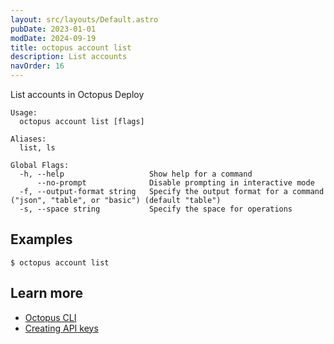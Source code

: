 ```yaml
---
layout: src/layouts/Default.astro
pubDate: 2023-01-01
modDate: 2024-09-19
title: octopus account list
description: List accounts
navOrder: 16
---
```


List accounts in Octopus Deploy

```
Usage:
  octopus account list [flags]

Aliases:
  list, ls

Global Flags:
  -h, --help                   Show help for a command
      --no-prompt              Disable prompting in interactive mode
  -f, --output-format string   Specify the output format for a command ("json", "table", or "basic") (default "table")
  -s, --space string           Specify the space for operations

```

## Examples

<SamplesInstance />

```
$ octopus account list

```

## Learn more

- [Octopus CLI](/docs/octopus-rest-api/cli)
- [Creating API keys](/docs/octopus-rest-api/how-to-create-an-api-key)